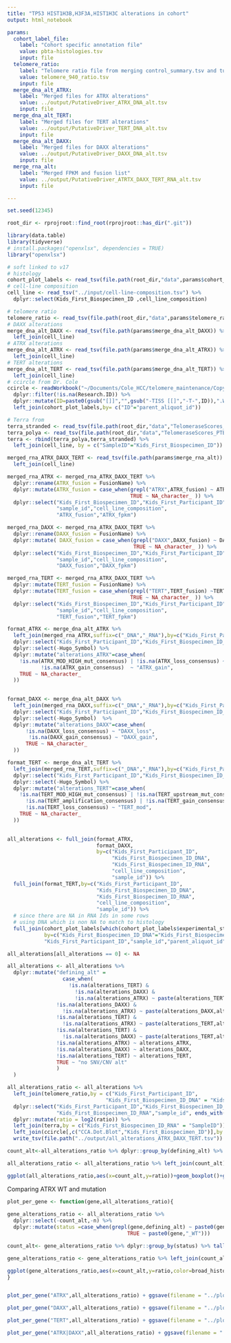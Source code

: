 ```yaml
---
title: "TP53 HIST1H3B,H3F3A,HIST1H3C alterations in cohort"
output: html_notebook

params:
  cohort_label_file:
    label: "Cohort specific annotation file"
    value: pbta-histologies.tsv
    input: file
  telomere_ratio:
    label: "Telomere ratio file from merging control_summary.tsv and tumor_summary.tsv"
    value: telomere_940_ratio.tsv
    input: file  
  merge_dna_alt_ATRX:
    label: "Merged files for ATRX alterations"
    value: ../output/PutativeDriver_ATRX_DNA_alt.tsv
    input: file 
  merge_dna_alt_TERT:
    label: "Merged files for TERT alterations"
    value: ../output/PutativeDriver_TERT_DNA_alt.tsv
    input: file
  merge_dna_alt_DAXX:
    label: "Merged files for DAXX alterations"
    value: ../output/PutativeDriver_DAXX_DNA_alt.tsv
    input: file 
  merge_rna_alt:
    label: "Merged FPKM and fusion list"
    value: ../output/PutativeDriver_ATRTX_DAXX_TERT_RNA_alt.tsv
    input: file   

---
```


```r
set.seed(12345)

root_dir <- rprojroot::find_root(rprojroot::has_dir(".git"))

library(data.table)
library(tidyverse)
# install.packages("openxlsx", dependencies = TRUE)
library("openxlsx")

# soft linked to v17
# histology
cohort_plot_labels <- read_tsv(file.path(root_dir,"data",params$cohort_label_file)) 
# cell-line composition 
cell_line <- read_tsv("../input/cell-line-composition.tsv") %>% 
  dplyr::select(Kids_First_Biospecimen_ID ,cell_line_composition)

# telomere ratio
telomere_ratio <- read_tsv(file.path(root_dir,"data",params$telomere_ratio)) 
# DAXX alterations
merge_dna_alt_DAXX <- read_tsv(file.path(params$merge_dna_alt_DAXX)) %>%
  left_join(cell_line)
# ATRX alterations
merge_dna_alt_ATRX <- read_tsv(file.path(params$merge_dna_alt_ATRX)) %>%
  left_join(cell_line)
# TERT alterations
merge_dna_alt_TERT <- read_tsv(file.path(params$merge_dna_alt_TERT)) %>%
  left_join(cell_line)
# ccircle from Dr. Cole
ccircle <- readWorkbook("~/Documents/Cole_HCC/telomere_maintenance/Copy of pHGG_CCA_061318.xlsx") %>%
  dplyr::filter(!is.na(Research.ID)) %>%
  dplyr::mutate(ID=paste0(gsub("[]]","",gsub("-TISS [[]","-T-",ID)),".WGS")) %>%
  left_join(cohort_plot_labels,by= c("ID"="parent_aliquot_id"))

# Terra from 
terra_stranded <- read_tsv(file.path(root_dir,"data","TelomeraseScores_PTBAStranded_FPKM.txt"))
terra_polya <- read_tsv(file.path(root_dir,"data","TelomeraseScores_PTBAPolya_FPKM.txt"))
terra <- rbind(terra_polya,terra_stranded) %>%
  left_join(cell_line, by = c("SampleID"="Kids_First_Biospecimen_ID"))

merged_rna_ATRX_DAXX_TERT <- read_tsv(file.path(params$merge_rna_alt))  %>%
  left_join(cell_line)

merged_rna_ATRX <- merged_rna_ATRX_DAXX_TERT %>%
  dplyr::rename(ATRX_fusion = FusionName) %>%
  dplyr::mutate(ATRX_fusion = case_when(grepl("ATRX",ATRX_fusion) ~ ATRX_fusion,
                                        TRUE ~ NA_character_ )) %>%
  dplyr::select("Kids_First_Biospecimen_ID","Kids_First_Participant_ID",
                "sample_id","cell_line_composition",
                "ATRX_fusion","ATRX_fpkm")

merged_rna_DAXX <- merged_rna_ATRX_DAXX_TERT %>%
  dplyr::rename(DAXX_fusion = FusionName) %>%
  dplyr::mutate( DAXX_fusion = case_when(grepl("DAXX",DAXX_fusion) ~ DAXX_fusion,
                                         TRUE ~ NA_character_ )) %>%
  dplyr::select("Kids_First_Biospecimen_ID","Kids_First_Participant_ID",
                "sample_id","cell_line_composition",
                "DAXX_fusion","DAXX_fpkm")

merged_rna_TERT <- merged_rna_ATRX_DAXX_TERT %>%
  dplyr::mutate(TERT_fusion = FusionName) %>%
  dplyr::mutate(TERT_fusion = case_when(grepl("TERT",TERT_fusion) ~TERT_fusion,
                                        TRUE ~ NA_character_ )) %>%
  dplyr::select("Kids_First_Biospecimen_ID","Kids_First_Participant_ID",
                "sample_id","cell_line_composition",
                "TERT_fusion","TERT_fpkm")


```


```r

format_ATRX <- merge_dna_alt_ATRX %>%
  left_join(merged_rna_ATRX,suffix=c("_DNA","_RNA"),by=c("Kids_First_Participant_ID","sample_id","cell_line_composition")) %>%
  dplyr::select("Kids_First_Participant_ID","Kids_First_Biospecimen_ID_DNA","Kids_First_Biospecimen_ID_RNA",everything()) %>%
  dplyr::select(-Hugo_Symbol) %>% 
  dplyr::mutate("alterations_ATRX"=case_when(
    !is.na(ATRX_MOD_HIGH_mut_consensus) | !is.na(ATRX_loss_consensus) ~ "ATRX_loss",
           !is.na(ATRX_gain_consensus)  ~ "ATRX_gain",
    TRUE ~ NA_character_
  ))
  


```


```r

format_DAXX <- merge_dna_alt_DAXX %>%
  left_join(merged_rna_DAXX,suffix=c("_DNA","_RNA"),by=c("Kids_First_Participant_ID","sample_id","cell_line_composition")) %>%
  dplyr::select("Kids_First_Participant_ID","Kids_First_Biospecimen_ID_DNA","Kids_First_Biospecimen_ID_RNA",everything()) %>%
  dplyr::select(-Hugo_Symbol)  %>% 
  dplyr::mutate("alterations_DAXX"=case_when(
      !is.na(DAXX_loss_consensus) ~ "DAXX_loss",
       !is.na(DAXX_gain_consensus) ~ "DAXX_gain",
      TRUE ~ NA_character_
  ))


```


```r

format_TERT <- merge_dna_alt_TERT %>%
  left_join(merged_rna_TERT,suffix=c("_DNA","_RNA"),by=c("Kids_First_Participant_ID","sample_id","cell_line_composition")) %>% 
  dplyr::select("Kids_First_Participant_ID","Kids_First_Biospecimen_ID_DNA","Kids_First_Biospecimen_ID_RNA",everything()) %>%
  dplyr::select(-Hugo_Symbol) %>% 
  dplyr::mutate("alterations_TERT"=case_when(
    !is.na(TERT_MOD_HIGH_mut_consensus) | !is.na(TERT_upstream_mut_consensus) |
      !is.na(TERT_amplification_consensus) | !is.na(TERT_gain_consensus) |
      !is.na(TERT_loss_consensus) ~ "TERT_mod",
    TRUE ~ NA_character_
  ))
  


```

```r
all_alterations <- full_join(format_ATRX,
                             format_DAXX,
                             by=c("Kids_First_Participant_ID",
                                  "Kids_First_Biospecimen_ID_DNA",
                                  "Kids_First_Biospecimen_ID_RNA",
                                  "cell_line_composition",
                                  "sample_id")) %>%
  full_join(format_TERT,by=c("Kids_First_Participant_ID",
                             "Kids_First_Biospecimen_ID_DNA",
                             "Kids_First_Biospecimen_ID_RNA",
                             "cell_line_composition",
                             "sample_id")) %>%
  # since there are NA in RNA Ids in some rows 
  # using DNA which is non NA to match to histology
  full_join(cohort_plot_labels[which(cohort_plot_labels$experimental_strategy != "RNA-Seq" & cohort_plot_labels$composition == "Solid Tissue"),],
            by=c("Kids_First_Biospecimen_ID_DNA"="Kids_First_Biospecimen_ID",
            "Kids_First_Participant_ID","sample_id","parent_aliquot_id"))

all_alterations[all_alterations == 0] <- NA

all_alterations <- all_alterations %>% 
  dplyr::mutate("defining_alt" = 
                  case_when(
                    !is.na(alterations_TERT) &
                      !is.na(alterations_DAXX) & 
                      !is.na(alterations_ATRX) ~ paste(alterations_TERT,alterations_DAXX,alterations_ATRX),
                !is.na(alterations_DAXX) & 
                  !is.na(alterations_ATRX) ~ paste(alterations_DAXX,alterations_ATRX),
                !is.na(alterations_TERT) & 
                  !is.na(alterations_ATRX) ~ paste(alterations_TERT,alterations_ATRX),
                !is.na(alterations_TERT) & 
                  !is.na(alterations_DAXX) ~ paste(alterations_TERT,alterations_DAXX),
                !is.na(alterations_ATRX) ~ alterations_ATRX,
                !is.na(alterations_DAXX) ~ alterations_DAXX,
                !is.na(alterations_TERT) ~ alterations_TERT,
                TRUE ~ "no SNV/CNV alt"
                )
  )
```


```r
all_alterations_ratio <- all_alterations %>%
  left_join(telomere_ratio,by = c("Kids_First_Participant_ID",
                                "Kids_First_Biospecimen_ID_DNA" = "Kids_First_Biospecimen_ID_tumor")) %>%
  dplyr::select("Kids_First_Participant_ID","Kids_First_Biospecimen_ID_DNA",
                "Kids_First_Biospecimen_ID_RNA","sample_id", ends_with("fpkm"),ends_with("fusion"),ends_with("consensus"),ends_with("manta"),"ratio","defining_alt" ,"broad_histology") %>%
  dplyr::mutate(ratio = log2(ratio)) %>%
  left_join(terra,by = c("Kids_First_Biospecimen_ID_RNA" = "SampleID")) %>%
  left_join(ccircle[,c("CCA.Dot.Blot","Kids_First_Biospecimen_ID")],by = c("Kids_First_Biospecimen_ID_DNA" = "Kids_First_Biospecimen_ID")) %>%
  write_tsv(file.path("../output/all_alterations_ATRX_DAXX_TERT.tsv"))
```


```r

count_alt<-all_alterations_ratio %>% dplyr::group_by(defining_alt) %>% tally() %>% dplyr::mutate("count_alt"=paste0(defining_alt,"(",n,")"))

all_alterations_ratio <- all_alterations_ratio %>% left_join(count_alt)  

ggplot(all_alterations_ratio,aes(x=count_alt,y=ratio))+geom_boxplot()+geom_jitter(aes(color=broad_histology,alpha=0.001))+theme(axis.text.x = element_text(angle = 90))+ ggsave(filename = "../plots/all_alterations_ATRX_DAXX_TERT.png")
```


Comparing ATRX WT and mutation 
```r
plot_per_gene <- function(gene,all_alterations_ratio){
  
gene_alterations_ratio <- all_alterations_ratio %>%
  dplyr::select(-count_alt,-n) %>%
  dplyr::mutate(status =case_when(grepl(gene,defining_alt) ~ paste0(gene,"_mut"),
                                       TRUE ~ paste0(gene,"_WT"))) 

count_alt<- gene_alterations_ratio %>% dplyr::group_by(status) %>% tally() %>% dplyr::mutate("count_alt"=paste0(status,"(",n,")"))

gene_alterations_ratio <- gene_alterations_ratio %>% left_join(count_alt,by="status")  

ggplot(gene_alterations_ratio,aes(x=count_alt,y=ratio,color=broad_histology))+geom_boxplot()+theme(axis.text.x = element_text(angle = 90))
}


plot_per_gene("ATRX",all_alterations_ratio) + ggsave(filename = "../plots/all_alterations_ATRX.png",width = 12)

plot_per_gene("DAXX",all_alterations_ratio) + ggsave(filename = "../plots/all_alterations_DAXX.png",width = 12)

plot_per_gene("TERT",all_alterations_ratio) + ggsave(filename = "../plots/all_alterations_TERT.png",width = 12)

plot_per_gene("ATRX|DAXX",all_alterations_ratio) + ggsave(filename = "../plots/all_alterations_ATRX_or_DAXX.png",width = 12)

```


